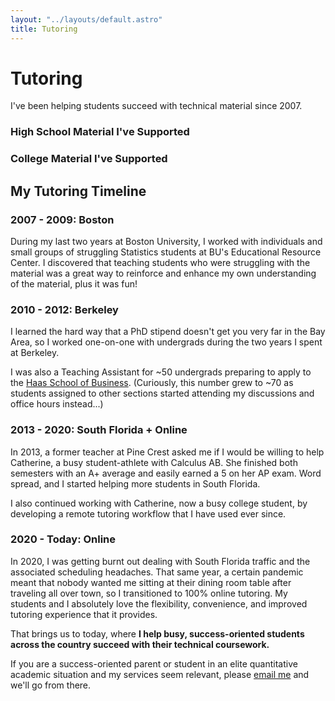 ```yaml
---
layout: "../layouts/default.astro"
title: Tutoring
---
```


# Tutoring

I've been helping students succeed with technical material since 2007.

### High School Material I've Supported


<CourseTabs courseInfo={hs} client:idle />

### College Material I've Supported


<CourseTabs courseInfo={college} client:idle />

## My Tutoring Timeline

### 2007 - 2009: Boston

During my last two years at Boston University, I worked with individuals and small groups of struggling Statistics students at BU's Educational Resource Center. I discovered that teaching students who were struggling with the material was a great way to reinforce and enhance my own understanding of the material, plus it was fun!

### 2010 - 2012: Berkeley

I learned the hard way that a PhD stipend doesn't get you very far in the Bay Area, so I worked one-on-one with undergrads during the two years I spent at Berkeley.

I was also a Teaching Assistant for ~50 undergrads preparing to apply to the [Haas School of Business](https://haas.berkeley.edu/). (Curiously, this number grew to ~70 as students assigned to other sections started attending my discussions and office hours instead...)

### 2013 - 2020: South Florida + Online

In 2013, a former teacher at Pine Crest asked me if I would be willing to help Catherine, a busy student-athlete with Calculus AB. She finished both semesters with an A+ average and easily earned a 5 on her AP exam. Word spread, and I started helping more students in South Florida.

I also continued working with Catherine, now a busy college student, by developing a remote tutoring workflow that I have used ever since.

### 2020 - Today: Online

In 2020, I was getting burnt out dealing with South Florida traffic and the associated scheduling headaches. That same year, a certain pandemic meant that nobody wanted me sitting at their dining room table after traveling all over town, so I transitioned to 100% online tutoring. My students and I absolutely love the flexibility, convenience, and improved tutoring experience that it provides.

That brings us to today, where **I help busy, success-oriented students across the country succeed with their technical coursework.**

If you are a success-oriented parent or student in an elite quantitative academic situation and my services seem relevant, please [email me](mailto:ftlaudmathtutor@gmail.com?subject=Tutoring%20Inquiry) and we'll go from there.
